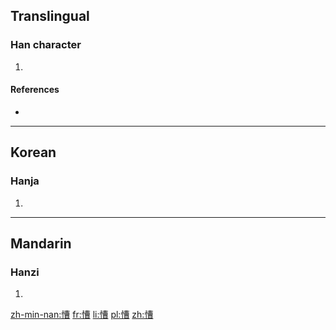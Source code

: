 ==Translingual==

===Han character===
{{Han char|rn=61|rad=心|as=11|sn=14|four=9406<sub>7</sub>|canj=心廿田日 (PTWA)}}

# {{defn|Han|sort=心11}}

====References====
* {{Han ref|kx=0398.270|dkj=11082|dj=0737.220|hdz=42345.030|uh=6152|ud=24914|bh=E1C8|bd=57800}}

----

==Korean==

===Hanja===
{{ko-hanja|hangeul=종|eumhun=|rv=jong|mr=chong|y=cong}}

# {{defn|lang=ko|sort=心11}}

----

==Mandarin==

===Hanzi===
{{cmn-hanzi|pin=[[cóng]] ([[cong2]]), [[nì]] ([[ni4]])|wg=ts'ung<sup>2</sup>, ni<sup>4</sup>}}

# {{defn|lang=cmn|sort=心11}}

[[zh-min-nan:慒]]
[[fr:慒]]
[[li:慒]]
[[pl:慒]]
[[zh:慒]]